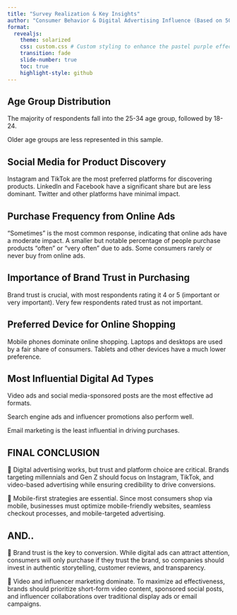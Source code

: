```yaml
---
title: "Survey Realization & Key Insights"
author: "Consumer Behavior & Digital Advertising Influence (Based on 500 Respondents)"
format:
  revealjs:
    theme: solarized 
    css: custom.css # Custom styling to enhance the pastel purple effect
    transition: fade
    slide-number: true
    toc: true
    highlight-style: github
---
```



## Age Group Distribution

The majority of respondents fall into the 25-34 age group, followed by 18-24.

Older age groups are less represented in this sample.

## Social Media for Product Discovery

Instagram and TikTok are the most preferred platforms for discovering products.
LinkedIn and Facebook have a significant share but are less dominant.
Twitter and other platforms have minimal impact.

## Purchase Frequency from Online Ads

"Sometimes" is the most common response, indicating that online ads have a moderate impact.
A smaller but notable percentage of people purchase products "often" or "very often" due to ads.
Some consumers rarely or never buy from online ads.

## Importance of Brand Trust in Purchasing

Brand trust is crucial, with most respondents rating it 4 or 5 (important or very important).
Very few respondents rated trust as not important.

## Preferred Device for Online Shopping

Mobile phones dominate online shopping.
Laptops and desktops are used by a fair share of consumers.
Tablets and other devices have a much lower preference.


## Most Influential Digital Ad Types

Video ads and social media-sponsored posts are the most effective ad formats.

Search engine ads and influencer promotions also perform well.

Email marketing is the least influential in driving purchases.

## FINAL CONCLUSION
📌 Digital advertising works, but trust and platform choice are critical.
Brands targeting millennials and Gen Z should focus on Instagram, TikTok, and video-based advertising while ensuring credibility to drive conversions.

📌 Mobile-first strategies are essential.
Since most consumers shop via mobile, businesses must optimize mobile-friendly websites, seamless checkout processes, and mobile-targeted advertising.

## AND..

📌 Brand trust is the key to conversion.
While digital ads can attract attention, consumers will only purchase if they trust the brand, so companies should invest in authentic storytelling, customer reviews, and transparency.

📌 Video and influencer marketing dominate.
To maximize ad effectiveness, brands should prioritize short-form video content, sponsored social posts, and influencer collaborations over traditional display ads or email campaigns.










